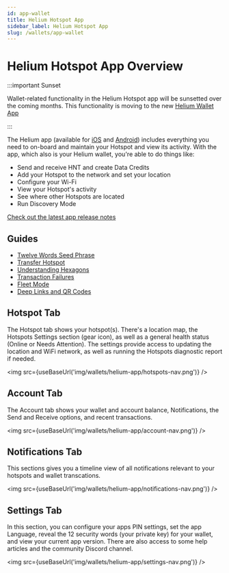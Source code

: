 ```yaml
---
id: app-wallet
title: Helium Hotspot App
sidebar_label: Helium Hotspot App
slug: /wallets/app-wallet
---
```


# Helium Hotspot App Overview


:::important Sunset

Wallet-related functionality in the Helium Hotspot app will be sunsetted over the coming months.
This functionality is moving to the new [Helium Wallet App](/wallets/helium-wallet-app)

:::

The Helium app (available for [iOS](https://apps.apple.com/us/app/helium-hotspot/id1450463605) and
[Android](https://play.google.com/store/apps/details?id=com.helium.wallet)) includes everything you
need to on-board and maintain your Hotspot and view its activity. With the app, which also is your
Helium wallet, you're able to do things like:

- Send and receive HNT and create Data Credits
- Add your Hotspot to the network and set your location
- Configure your Wi-Fi
- View your Hotspot's activity
- See where other Hotspots are located
- Run Discovery Mode

[Check out the latest app release notes](https://engineering.helium.com/)

## Guides

- [Twelve Words Seed Phrase](/wallets/app-wallet/twelve-words)
- [Transfer Hotspot](/wallets/app-wallet/transfer-hotspot)
- [Understanding Hexagons](/wallets/app-wallet/hexagons)
- [Transaction Failures](/wallets/app-wallet/transaction-failures)
- [Fleet Mode](/wallets/app-wallet/fleet-mode)
- [Deep Links and QR Codes](/wallets/app-wallet/deep-links-and-qr-codes)

## Hotspot Tab

The Hotspot tab shows your hotspot(s). There's a location map, the Hotspots Settings section (gear
icon), as well as a general health status (Online or Needs Attention). The settings provide access
to updating the location and WiFi network, as well as running the Hotspots diagnostic report if
needed.

<img src={useBaseUrl('img/wallets/helium-app/hotspots-nav.png')} />

## Account Tab

The Account tab shows your wallet and account balance, Notifications, the Send and Receive options,
and recent transactions.

<img src={useBaseUrl('img/wallets/helium-app/account-nav.png')} />

## Notifications Tab

This sections gives you a timeline view of all notifications relevant to your hotspots and wallet
transcations.

<img src={useBaseUrl('img/wallets/helium-app/notifications-nav.png')} />

## Settings Tab

In this section, you can configure your apps PIN settings, set the app Language, reveal the 12
security words (your private key) for your wallet, and view your current app version. There are also
access to some help articles and the community Discord channel.

<img src={useBaseUrl('img/wallets/helium-app/settings-nav.png')} />
